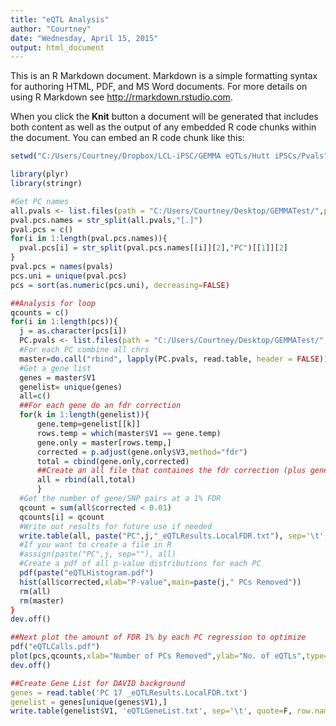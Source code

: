 ```yaml
---
title: "eQTL Analysis"
author: "Courtney"
date: "Wednesday, April 15, 2015"
output: html_document
---
```


This is an R Markdown document. Markdown is a simple formatting syntax for authoring HTML, PDF, and MS Word documents. For more details on using R Markdown see <http://rmarkdown.rstudio.com>.

When you click the **Knit** button a document will be generated that includes both content as well as the output of any embedded R code chunks within the document. You can embed an R code chunk like this:

```r
setwd("C:/Users/Courtney/Dropbox/LCL-iPSC/GEMMA eQTLs/Hutt iPSCs/Pvals")

library(plyr)
library(stringr)

#Get PC names
all.pvals <- list.files(path = "C:/Users/Courtney/Desktop/GEMMATest/",pattern=".imputed.1Mb.bonferroni.regressPCs.gemma.eqtls.txt",full.names=T)
pval.pcs.names = str_split(all.pvals,"[.]")
pval.pcs = c()
for(i in 1:length(pval.pcs.names)){
  pval.pcs[i] = str_split(pval.pcs.names[[i]][2],"PC")[[1]][2]
}
pval.pcs = names(pvals)
pcs.uni = unique(pval.pcs)
pcs = sort(as.numeric(pcs.uni), decreasing=FALSE)

##Analysis for loop
qcounts = c()
for(i in 1:length(pcs)){
  j = as.character(pcs[i])
  PC.pvals <- list.files(path = "C:/Users/Courtney/Desktop/GEMMATest/",pattern = paste("PC", j, ".imputed.1Mb.bonferroni.regressPCs.gemma.eqtls.txt", sep=""),full.names=T)
  #For each PC combine all chrs
  master=do.call("rbind", lapply(PC.pvals, read.table, header = FALSE))
  #Get a gene list
  genes = master$V1
  genelist= unique(genes)
  all=c()
  ##For each gene do an fdr correction  
  for(k in 1:length(genelist)){
      gene.temp=genelist[[k]]
      rows.temp = which(master$V1 == gene.temp)
      gene.only = master[rows.temp,]
      corrected = p.adjust(gene.only$V3,method="fdr")
      total = cbind(gene.only,corrected)
      ##Create an all file that containes the fdr correction (plus gene/SNP and origina pval)
      all = rbind(all,total)
      }
  #Get the number of gene/SNP pairs at a 1% FDR
  qcount = sum(all$corrected < 0.01)
  qcounts[i] = qcount
  #Write out results for future use if needed
  write.table(all, paste("PC",j,"_eQTLResults.LocalFDR.txt"), sep='\t', quote=F)
  #If you want to create a file in R 
  #assign(paste("PC",j, sep=""), all)
  #Create a pdf of all p-value distributions for each PC
  pdf(paste("eQTLHistogram.pdf")
  hist(all$corrected,xlab="P-value",main=paste(j," PCs Removed"))
  rm(all)
  rm(master)
}
dev.off()

##Next plot the amount of FDR 1% by each PC regression to optimize
pdf("eQTLCalls.pdf")
plot(pcs,qcounts,xlab="Number of PCs Removed",ylab="No. of eQTLs",type="b",pch=20)
dev.off()

##Create Gene List for DAVID background
genes = read.table('PC 17 _eQTLResults.LocalFDR.txt')
genelist = genes[unique(genes$V1),]
write.table(genelist$V1, 'eQTLGeneList.txt', sep='\t', quote=F, row.names=F)
```


